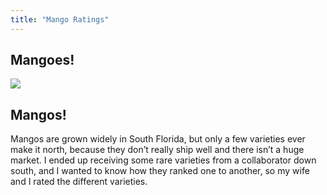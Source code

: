 ---
title: "Mango Ratings"
---

## Mangoes!

![](pics/20170714_063234-min.png)

## Mangos!

Mangos are grown widely in South Florida, but only a few varieties ever make it north, because they don’t really ship well and there isn’t a huge market. I ended up receiving some rare varieties from a collaborator down south, and I wanted to know how they ranked one to another, so my wife and I rated the different varieties.
